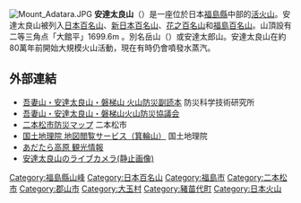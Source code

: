 [[File:Mount_Adatara.JPG|thumb]]
{{Coord|37|38|50|N|140|16|51|E|region:JP-07_type:mountain|display=title}}
'''安達太良山'''（{{lang-ja|安達太良山}}）是一座位於日本[[福島縣|福島縣]]中部的[[活火山|活火山]]。安達太良山被列入[[日本百名山|日本百名山]]、[[新日本百名山|新日本百名山]]、[[花之百名山|花之百名山]]和[[福島百名山|福島百名山]]。山頂設有二等三角点「大館平」1699.6m 。別名岳山（{{lang-ja|だけやま}}）或安達太郎山。安達太良山在約80萬年前開始大規模火山活動，現在有時仍會噴發水蒸汽。
== 外部連結 ==
* [http://vivaweb2.bosai.go.jp/v-hazard/L_read/34-35-36azu-ada-ban/34-35-36azu-ada-ban_1m02-L.pdf 吾妻山・安達太良山・磐梯山 火山防災副読本] {{Wayback|url=http://vivaweb2.bosai.go.jp/v-hazard/L_read/34-35-36azu-ada-ban/34-35-36azu-ada-ban_1m02-L.pdf |date=20160304193122 }} 防災科学技術研究所
* [https://web.archive.org/web/20150214071715/https://www.pref.fukushima.lg.jp/sec/16025b/kazan-00.html 吾妻山・安達太良山・磐梯山火山防災協議会] 
* [https://web.archive.org/web/20150923204110/http://www.city.nihonmatsu.lg.jp/soshiki/7/1176.html 二本松市防災マップ] 二本松市
* [http://watchizu.gsi.go.jp/watchizu.html?b=373850&l=1401651 国土地理院 地図閲覧サービス（箕輪山）] {{Wayback|url=http://watchizu.gsi.go.jp/watchizu.html?b=373850&l=1401651 |date=20121105033258 }} 国土地理院
* [http://www.adatara-resort.com/green/ あだたら高原 観光情報] {{Wayback|url=http://www.adatara-resort.com/green/ |date=20210120063216 }}
* [http://teiten.multi.ne.jp/view.cgi 安達太良山のライブカメラ(静止画像)] {{Wayback|url=http://teiten.multi.ne.jp/view.cgi |date=20210126104134 }}
{{日本百名山}}
{{日本活火山}}
[[Category:福島縣山峰|Category:福島縣山峰]]
[[Category:日本百名山|Category:日本百名山]]
[[Category:福島市|Category:福島市]]
[[Category:二本松市|Category:二本松市]]
[[Category:郡山市|Category:郡山市]]
[[Category:大玉村|Category:大玉村]]
[[Category:豬苗代町|Category:豬苗代町]]
[[Category:日本火山|Category:日本火山]]